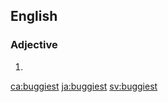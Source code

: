==English==

===Adjective===
{{head|en}}

# {{en-superlative of|buggy}}

[[ca:buggiest]]
[[ja:buggiest]]
[[sv:buggiest]]